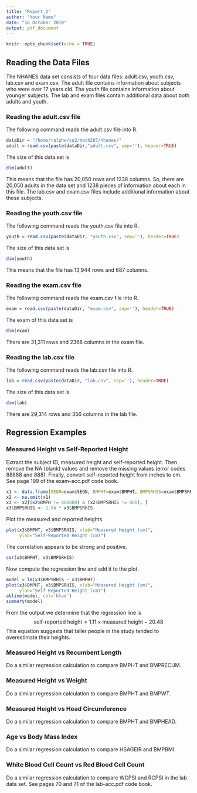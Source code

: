 ```yaml
---
title: "Report_2"
author: "Your Name"
date: "16 October 2019"
output: pdf_document
---
```


```r
knitr::opts_chunk$set(echo = TRUE)
```

## Reading the Data Files
The NHANES data set consists of four data files:  adult.csv, youth.csv, lab.csv and 
exam.csv.  The adult file contains information about subjects who were over 17 years
old.  The youth file contains information about younger subjects.  The lab and exam
files contain additional data about both adults and youth.

### Reading the adult.csv file
The following command reads the adult.csv file into R.
```r
dataDir = "/home/ralphw/su2/math207/nhanes/"
adult = read.csv(paste(dataDir,"adult.csv", sep=''), header=TRUE)
```

The size of this data set is
```r
dim(adult)
```

This means that the file has 20,050 rows and 1238 columns.  So, there are 20,050 adults
in the data set and 1238 pieces of information about each in this file.  The lab.csv and exam.csv files include additional information about these subjects.

### Reading the youth.csv file
The following command reads the youth.csv file into R.
```r
youth = read.csv(paste(dataDir, "youth.csv", sep=''), header=TRUE)
```

The size of this data set is
```r
dim(youth)
```

This means that the file has 13,944 rows and 687 columns.  

### Reading the exam.csv file
The following command reads the exam.csv file into R.
```r
exam = read.csv(paste(dataDir, "exam.csv", sep=''), header=TRUE)
```

The exam of this data set is
```r
dim(exam)
```

There are 31,311 rows and 2368 columns in the exam file.

### Reading the lab.csv file

The following command reads the lab.csv file into R.
```r
lab = read.csv(paste(dataDir, "lab.csv", sep=''), header=TRUE)
```

The size of this data set is
```r
dim(lab)
```

There are 29,314 rows and 356 columns in the lab file.

\newpage

## Regression Examples

### Measured Height vs Self-Reported Height

Extract the subject ID, measured height and self-reported height.  Then remove the NA (blank) values and remove the missing values (error codes 88888 and 888).  Finally, convert self-reported height from inches to cm.  See page 199 of the exam-acc.pdf code book.
```r
x1 <- data.frame(SEQN=exam$SEQN, BMPHT=exam$BMPHT, BMPSRHIS=exam$BMPSRHIS)
x2 <- na.omit(x1)
x3 <- x2[(x2$BMPH != 888888) & (x2$BMPSRHIS != 888), ]
x3$BMPSRHIS <- 2.54 * x3$BMPSRHIS
```

Plot the measured and reported heights.
```r
plot(x3$BMPHT, x3$BMPSRHIS, xlab="Measured Height (cm)", 
     ylab="Self-Reported Height (cm)")
```

The correlation appears to be strong and positive.  
```r
cor(x3$BMPHT, x3$BMPSRHIS)
```

Now compute the regression line and add it to the plot.
```r
model = lm(x3$BMPSRHIS ~ x3$BMPHT)
plot(x3$BMPHT, x3$BMPSRHIS, xlab="Measured Height (cm)", 
     ylab="Self-Reported Height (cm)")
abline(model, col='blue')
summary(model)
```

From the output we determine that the regression line is
$$\mbox{self-reported height} = 1.11\times \mbox{measured height} - 20.48$$
This equation suggests that taller people in the study tended to overestimate their heights.

\newpage

### Measured Height vs Recumbent Length

Do a similar regression calculation to compare BMPHT and BMPRECUM.

\newpage

### Measured Height vs Weight

Do a similar regression calculation to compare BMPHT and BMPWT.

\newpage

### Measured Height vs Head Circumference

Do a similar regression calculation to compare BMPHT and BMPHEAD.

\newpage

### Age vs Body Mass Index

Do a similar regression calculation to compare HSAGEIR and BMPBMI.

\newpage

### White Blood Cell Count vs Red Blood Cell Count

Do a similar regression calculation to compare WCPSI and RCPSI in the lab data set.  See pages 70 and 71 of the lab-acc.pdf code book.
